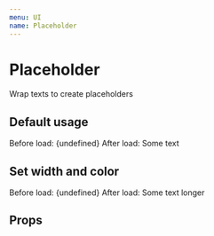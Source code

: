 ```yaml
---
menu: UI
name: Placeholder
---
```



# Placeholder

Wrap texts to create placeholders

## Default usage

<Playground>
  <Text caption element="div">
    Before load:
  </Text>
  <Text>
    <Placeholder>{undefined}</Placeholder>
  </Text>
  <Divider />
  <Text caption element="div">
    After load:
  </Text>
  <Text>
    <Placeholder>Some text</Placeholder>
  </Text>
</Playground>

## Set width and color

<Playground>
  <Text caption element="div">
    Before load:
  </Text>
  <Text color="primary">
    <Placeholder width="7em">{undefined}</Placeholder>
  </Text>
  <Divider />
  <Text caption element="div">
    After load:
  </Text>
  <Text color="primary">
    <Placeholder width="7em">Some text longer</Placeholder>
  </Text>
</Playground>

## Props

<Props of={Placeholder} />
